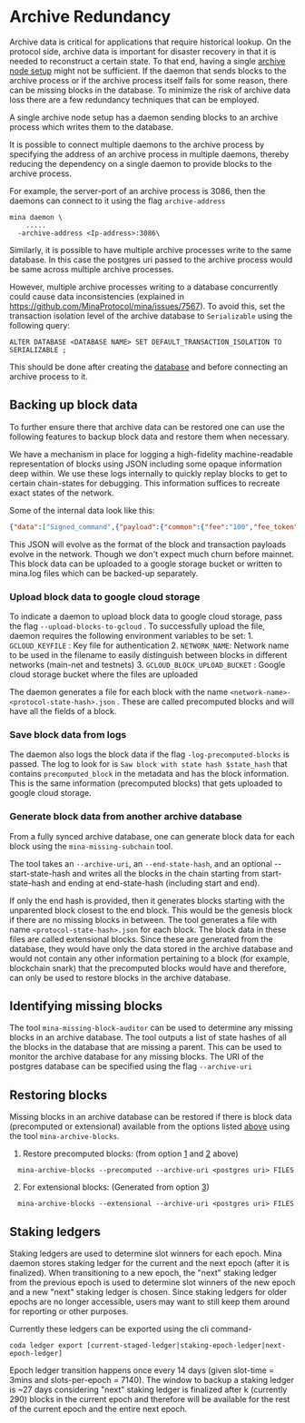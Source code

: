 
# Archive Redundancy

Archive data is critical for applications that require historical lookup. On the protocol side, archive data is important for disaster recovery in that it is needed to reconstruct a certain state. To that end, having a single [archive node setup](/docs/archive-node) might not be sufficient. If the daemon that sends blocks to the archive process or if the archive process itself fails for some reason, there can be missing blocks in the database. To minimize the risk of archive data loss there are a few redundancy techniques that can be employed.  

A single archive node setup has a daemon sending blocks to an archive process which writes them to the database.

It is possible to connect multiple daemons to the archive process by specifying the address of an archive process in multiple daemons, thereby reducing the dependency on a single daemon to provide blocks to the archive process.

For example, the server-port of an archive process is 3086, then the daemons can connect to it using the flag `archive-address`

```
mina daemon \
    .....
  -archive-address <Ip-address>:3086\
```

Similarly, it is possible to have multiple archive processes write to the same database. In this case the postgres uri passed to the archive process would be same across multiple archive processes.

However, multiple archive processes writing to a database concurrently could cause data inconsistencies (explained in https://github.com/MinaProtocol/mina/issues/7567). To avoid this, set the transaction isolation level of the archive database to `Serializable` using the following query:

    ALTER DATABASE <DATABASE NAME> SET DEFAULT_TRANSACTION_ISOLATION TO SERIALIZABLE ;

This should be done after creating the [database](/docs/archive-node) and before connecting an archive process to it.

## Backing up block data

To further ensure there that archive data can be restored one can use the following features to backup block data and restore them when necessary.

We have a mechanism in place for logging a high-fidelity machine-readable representation of blocks using JSON including some opaque information deep within. We use these logs internally to quickly replay blocks to get to certain chain-states for debugging. This information suffices to recreate exact states of the network.

Some of the internal data look like this:

```json
{"data":["Signed_command",{"payload":{"common":{"fee":"100","fee_token":"1","fee_payer_pk":"B62qixbmBBmCmv1xH5SeF1hw6EqwSNVPi9B28epa3phqVMSyuZk9EoH","nonce":"340","valid_until":"4294967295","memo":"E4YM2vTHhWEg66xpj52JErHUBU4pZ1yageL4TVDDpTTSsv8mK6YaH"},"body":["Payment",{"source_pk":"B62qixbmBBmCmv1xH5SeF1hw6EqwSNVPi9B28epa3phqVMSyuZk9EoH","receiver_pk":"B62qm2GCuGCEK79mEjeyaeiFoukThuZLJCHGe9HAzuAnfbtS5FHtPnP","token_id":"1","amount":"100000000"}]},"signer":"B62qixbmBBmCmv1xH5SeF1hw6EqwSNVPi9B28epa3phqVMSyuZk9EoH","signature":"7mXGz8Df1gu92HVWGue24wcrGxDWkgQrDK59xQGXc627PKFQvVAPSzZn7JMkHtfdBUXavDHcgLBZy4iR4UmA5seRCPMkFDci"}],"status":["Applied",{"fee_payer_account_creation_fee_paid":null,"receiver_account_creation_fee_paid":null,"created_token":null},{"fee_payer_balance":"31866000100000","source_balance":"31866000100000","receiver_balance":"34099000000"}]}],"coinbase":["One",null],"internal_command_balances":[["Coinbase",{"coinbase_receiver_balance":"75477804514901","fee_transfer_receiver_balance":null}],["Fee_transfer",{"receiver1_balance":"65266376010003","receiver2_balance":"78601129170700"}],["Fee_transfer",{"receiver1_balance":"66001820000000","receiver2_balance":"76870784414900"}],["Fee_transfer",{"receiver1_balance":"71158365898775","receiver2_balance":"59264207944722"}],["Fee_transfer",{"receiver1_balance":"68546088449962","receiver2_balance":"66721919100000"}],["Fee_transfer",{"receiver1_balance":"67700798001000","receiver2_balance":"66372760000000"}],["Fee_transfer",{"receiver1_balance":"85383891400000","receiver2_balance":"107174952265469"}],["Fee_transfer",{"receiver1_balance":"65879310000000","receiver2_balance":"66282230000000"}]]}]},"delta_transition_chain_proof":["jxLZWooV57gKCmanzCHHt1CDbHfUpMu6MkynUdqN9ZkBUJi7B1W",[]]}
```

This JSON will evolve as the format of the block and transaction payloads evolve in the network. Though we don't expect much churn before mainnet. This block data can be uploaded to a google storage bucket or written to mina.log files which can be backed-up separately.

### Upload block data to google cloud storage

To indicate a daemon to upload block data to google cloud storage, pass the flag `--upload-blocks-to-gcloud` . To successfully upload the file, daemon requires the following environment variables to be set:
    1. `GCLOUD_KEYFILE` : Key file for authentication
    2. `NETWORK_NAME`: Network name to be used in the filename to easily distinguish between blocks in different networks (main-net and testnets)
    3. `GCLOUD_BLOCK_UPLOAD_BUCKET` : Google cloud storage bucket where the files are uploaded

The daemon generates a file for each block with the name `<network-name>-<protocol-state-hash>.json` . These are called precomputed blocks and will have all the fields of a block.

### Save block data from logs

The daemon also logs the block data if the flag `-log-precomputed-blocks` is passed. The log to look for is `Saw block with state hash $state_hash` that contains `precomputed_block` in the metadata and has the block information. This is the same information (precomputed blocks) that gets uploaded to google cloud storage.

### Generate block data from another archive database

From a fully synced archive database, one can generate block data for each block using the `mina-missing-subchain` tool. 

The tool takes an `--archive-uri`, an `--end-state-hash`, and an optional --start-state-hash and writes all the blocks in the chain starting from start-state-hash and ending at end-state-hash (including start and end).

If only the end hash is provided, then it generates blocks starting with the unparented block closest to the end block. This would be the genesis block if there are no missing blocks in between. The tool generates a file with name `<protocol-state-hash>.json` for each block. The block data in these files are called extensional blocks. Since these are generated from the database, they would have only the data stored in the archive database and would not contain any other information pertaining to a block (for example, blockchain snark) that the precomputed blocks would have and therefore, can only be used to restore blocks in the archive database.

## Identifying missing blocks

The tool `mina-missing-block-auditor` can be used to determine any missing blocks in an archive database. The tool outputs a list of state hashes of all the blocks in the database that are missing a parent. This can be used to monitor the archive database for any missing blocks. The URI of the postgres database can be specified using the flag `--archive-uri`

## Restoring blocks

Missing blocks in an archive database can be restored if there is block data (precomputed or extensional) available from the options listed [above](#Backing-up-block-data) using the tool `mina-archive-blocks`.

1. Restore precomputed blocks: (from option [1](#Upload-block-data-to-google-cloud-storage) and [2](#Save-block-data-from-logs) above)

```
  mina-archive-blocks --precomputed --archive-uri <postgres uri> FILES
```

2. For extensional blocks: (Generated from option [3](#Generate-block-data-from-another-archive-database))

```
  mina-archive-blocks --extensional --archive-uri <postgres uri> FILES
```

## Staking ledgers

Staking ledgers are used to determine slot winners for each epoch. Mina daemon stores staking ledger for the current and the next epoch (after it is finalized). When transitioning to a new epoch, the "next" staking ledger from the previous epoch is used to determine slot winners of the new epoch and a new "next" staking ledger is chosen. Since staking ledgers for older epochs are no longer accessible, users may want to still keep them around for reporting or other purposes.

Currently these ledgers can be exported using the cli command-

    coda ledger export [current-staged-ledger|staking-epoch-ledger|next-epoch-ledger]

Epoch ledger transition happens once every 14 days (given slot-time = 3mins and slots-per-epoch = 7140). The window to backup a staking ledger is ~27 days considering "next" staking ledger is finalized after k (currently 290) blocks in the current epoch and therefore will be available for the rest of the current epoch and the entire next epoch.
